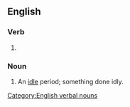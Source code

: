 ==English==

===Verb===
{{head|en|verb form}}

# {{present participle of|en|idle|nocat=1}}

===Noun===
{{en-noun|~}}

# An [[idle]] period; something done idly.
[[Category:English verbal nouns]]